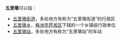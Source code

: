 '''五里墩'''可以指：
* [[五里墩街道|五里墩街道]]，多处地方有称为“五里墩街道”的行政区
* [[五里墩乡|五里墩乡]]，[[株洲市|株洲市]][[芦淞区|芦淞区]]下辖的一个乡镇级行政单位
* [[五里墩站|五里墩站]]，多处地方有称为“五里墩站”的车站

{{disambig|W|Cat=三字中国地名消歧义}}